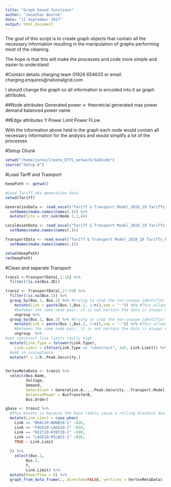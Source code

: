 ```yaml
---
title: "Graph based functions"
author: "Jonathan Bourne"
date: "11 September 2017"
output: html_document
---
```



The goal of this script is to create graph objects that contain all the necessary information resulting in the manipulation of graphs performing most of the cleaning.

The hope is that this will make the processes and code more simple and easier to understand


#Contact details charging team
01926 654633 or email charging.enquires@nationalgrid.com

I should change the graph so all information is encoded into it as graph attributes.

##Node attributes
Generated power <- theoretcial generated max
power demand
balanced power
name

##Edge attributes
Y
Power Limit
Power FLow

With the information above held in the graph each node would contain all necessary information for the analysis and would simplify a lot of the processes

#Setup Chunk

```r
setwd("/home/jonno/Create_ETYS_network/SubCode")
source("Setup.R")

```


#Load Tariff and Trasnport
 
```r
KeepPath <- getwd()

#Load Tariff aka generation data
setwd(Tariff)

GenerationData <- read_excel("Tariff & Transport Model_2018_19 Tariffs_External.xlsm", sheet =10, skip = 33) %>%
  setNames(make.names(names(.))) %>%
  mutate(Site = str_sub(Node.1,1,4))

LocalAssetData <- read_excel("Tariff & Transport Model_2018_19 Tariffs_External.xlsm", sheet =11, skip = 11) %>%
  setNames(make.names(names(.)))

TransportData <- read_excel("Tariff & Transport Model_2018_19 Tariffs_External.xlsm", sheet =12, skip = 11) %>%
  setNames(make.names(names(.)))

setwd(KeepPath)
rm(KeepPath)
```

#Clean and seperate Transport

```r
trans1 <-TransportData[,1:16] %>% 
  filter(!is.na(Bus.ID))

trans2 <- TransportData[,17:59] %>% 
  filter(!is.na(Bus.1)) %>%
  group_by(Bus.1, Bus.2) %>% #trying to stop the non-unique identifier problem
    mutate(Link = paste(Bus.1,Bus.2, 1:n(),sep = "-")) %>% #This allows multiple edges 
    #between the same node pair, it is not certain the data is always correct!
    ungroup %>%
  group_by(Bus.1, Bus.2) %>% #trying to stop the non-unique identifier problem
    mutate(Link = paste(Bus.1,Bus.2, 1:n(),sep = "-")) %>% #This allows multiple edges 
    #between the same node pair, it is not certain the data is always correct!
    ungroup  %>%
#set construct line limits really high
  mutate(Link.Type = tolower(Link.Type),
    Link.Limit = ifelse(Link.Type == "construct", 1e5, Link.Limit)) %>%
  #add in susceptance
  mutate(Y = 1/X..Peak.Security.) 
  
```



```r

VertexMetaData <- trans1 %>%
  select(Bus.Name, 
         Voltage, 
         Demand, 
         Generation = Generation.A.....Peak.Security...Transport.Model., 
         BalencedPower = BusTransferB, 
         Bus.Order)

gbase <- trans2 %>%
  #this mutate is because the base limits cause a rolling blackout due to the below lines being overpowered
  mutate(Link.Limit = case_when(
    Link == "BRAC20-BONB20-1" ~826,
    Link == "FAUG10-LAGG1Q-1" ~826,
    Link == "KEIT20-KINT20-1" ~500,
    Link == "LAGG1Q-MILW1S-1" ~826,
    TRUE ~ Link.Limit
    
  )) %>%
    select(Bus.1, 
         Bus.2, 
         Y, 
         Link.Limit) %>%
  mutate(PowerFlow = 0) %>%
  graph_from_data_frame(., directed=FALSE, vertices = VertexMetaData)
```


```r

```

